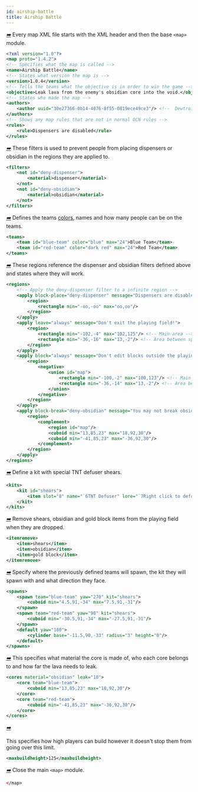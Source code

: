 ```yaml
---
id: airship-battle
title: Airship Battle
---
```


[<i className="icon-right">➡️</i>](/docs/modules/general/main)
Every map XML file starts with the XML header and then the base `<map>` module.

```xml
<?xml version="1.0"?>
<map proto="1.4.2">
<!-- Specifies what the map is called -->
<name>Airship Battle</name>
<!-- States what version the map is -->
<version>1.0.4</version>
<!-- Tells the teams what the objective is in order to win the game -->
<objective>Leak lava from the enemy's obsidian core into the void.</objective>
<!-- States who made the map -->
<authors>
    <author uuid="30e27366-0b14-4076-8f55-0819ece49ce3"/> <!--  Dewtroid  -->
</authors>
<!-- Shows any map rules that are not in normal OCN rules -->
<rules>
    <rule>Dispensers are disabled</rule>
</rules>
```

[<i className="icon-right">➡️</i>](/docs/modules/mechanics/filters)
These filters is used to prevent people from placing dispensers or obsidian in the regions they are applied to.

```xml
<filters>
    <not id="deny-dispenser">
        <material>dispenser</material>
    </not>
    <not id="deny-obsidian">
        <material>obsidian</material>
    </not>
</filters>
```

[<i className="icon-right">➡️</i>](/docs/modules/format/teams)
Defines the teams [colors](/docs/reference/misc/formatting#chatColors), names and how many people can be on the teams.

```xml
<teams>
    <team id="blue-team" color="blue" max="24">Blue Team</team>
    <team id="red-team" color="dark red" max="24">Red Team</team>
</teams>
```

[<i className="icon-right">➡️</i>](/docs/modules/mechanics/regions)
These regions reference the dispenser and obsidian filters defined above and states where they will work.

```xml
<regions>
    <!-- Apply the deny-dispenser filter to a infinite region -->
    <apply block-place="deny-dispenser" message="Dispensers are disabled on this map!">
        <region>
            <rectangle min="-oo,-oo" max="oo,oo"/>
        </region>
    </apply>
    <apply leave="always" message="Don't exit the playing field!">
        <region>
            <rectangle min="-102,-4" max="102,125"/> <!-- Main area -->
            <rectangle min="-36,-16" max="13,-2"/> <!-- Area between spawn tunnels -->
        </region>
    </apply>
    <apply block="always" message="Don't edit blocks outside the playing field!">
        <region>
            <negative>
                <union id="map">
                    <rectangle min="-100,-2" max="100,123"/> <!-- Main area -->
                    <rectangle min="-36,-14" max="13,-2"/> <!-- Area between spawn tunnels -->
                </union>
            </negative>
        </region>
    </apply>
    <apply block-break="deny-obsidian" message="You may not break obsidian outside the core area!">
        <region>
            <complement>
                <region id="map"/>
                <cuboid min="13,85,23" max="18,92,30"/>
                <cuboid min="-41,85,23" max="-36,92,30"/>
            </complement>
        </region>
    </apply>
</regions>
```

[<i className="icon-right">➡️</i>](/docs/modules/gear/kits)
Define a kit with special TNT defuser shears.

```xml
<kits>
    <kit id="shears">
        <item slot="8" name="`6TNT Defuser" lore="`7Right click to defuse teammate's TNT|`7Does not work in `9water`7!" material="shears"/>
    </kit>
</kits>
```

[<i className="icon-right">➡️</i>](/docs/modules/gear/repair-remove-keep)
Remove shears, obsidian and gold block items from the playing field when they are dropped.

```xml
<itemremove>
    <item>shears</item>
    <item>obsidian</item>
    <item>gold block</item>
</itemremove>
```

[<i className="icon-right">➡️</i>](/docs/modules/mechanics/spawns)
Specify where the previously defined teams will spawn, the kit they will spawn with and what direction they face.

```xml
<spawns>
    <spawn team="blue-team" yaw="270" kit="shears">
        <cuboid min="4.5,91,-34" max="7.5,91,-31"/>
    </spawn>
    <spawn team="red-team" yaw="90" kit="shears">
        <cuboid min="-30.5,91,-34" max="-27.5,91,-31"/>
    </spawn>
    <default yaw="180">
        <cylinder base="-11.5,90,-33" radius="3" height="0"/>
    </default>
</spawns>
```

[<i className="icon-right">➡️</i>](/docs/modules/objectives/dtc)
This specifies what material the core is made of, who each core belongs to and how far the lava needs to leak.

```xml
<cores material="obsidian" leak="10">
    <core team="blue-team">
        <cuboid min="13,85,23" max="18,92,30"/>
    </core>
    <core team="red-team">
        <cuboid min="-41,85,23" max="-36,92,30"/>
    </core>
</cores>
```

[<i className="icon-right">➡️</i>](/docs/modules/objectives/other)

This specifies how high players can build however it doesn't stop them from going over this limit.

```xml
<maxbuildheight>125</maxbuildheight>
```

[<i className="icon-right">➡️</i>](/docs/modules/general/main)
Close the main `<map>` module.

```xml
</map>
```
